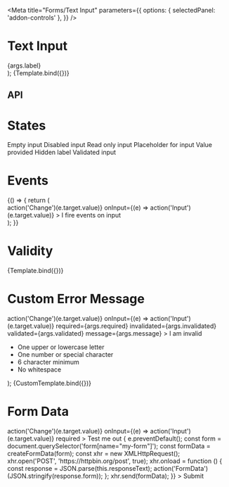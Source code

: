 

<Meta
  title="Forms/Text Input"
  parameters={{
    options: { selectedPanel: 'addon-controls' },
  }}
/>

# Text Input

<GuidelineLink path="text-input" />

  <div
    style={{
      display: 'grid',
      gridGap: '1rem',
      gridTemplateColumns: 'repeat(1, 300px)',
    }}
  >
    <PharosTextInput
      name="story-input"
      type={args.type}
      hideLabel={args.hideLabel}
      validated={args.validated}
      invalidated={args.invalidated}
      required={args.required}
      message={args.message}
      placeholder={args.placeholder}
      disabled={args.disabled}
      readonly={args.readonly}
      value={args.value}
    >
      <span slot="label">{args.label}</span>
    </PharosTextInput>
  </div>
);

<Canvas withToolbar>
  <Story
    name="Base"
    argTypes={{
      type: {
        options: ['email', 'hidden', 'number', 'password', 'search', 'tel', 'text', 'url'],
        control: {
          type: 'inline-radio',
        },
        defaultValue: 'text',
      },
    }}
    args={{
      hideLabel: false,
      label: 'I am a label',
      placeholder: 'Enter some text',
      value: '',
    }}
  >
    {Template.bind({})}
  </Story>
</Canvas>

## API

<ArgsTable of={PharosTextInput} />

# States

<Canvas withToolbar>
  <Story name="States">
    <div
      style={{
        display: 'grid',
        gridGap: '1rem',
        gridTemplateColumns: 'repeat(2, 300px)',
      }}
    >
      <PharosTextInput>
        <span slot="label">Empty input</span>
      </PharosTextInput>
      <PharosTextInput disabled>
        <span slot="label">Disabled input</span>
      </PharosTextInput>
      <PharosTextInput readonly value="Example text">
        <span slot="label">Read only input</span>
      </PharosTextInput>
      <PharosTextInput placeholder="example placeholder text">
        <span slot="label">Placeholder for input</span>
      </PharosTextInput>
      <PharosTextInput value="This value was provided">
        <span slot="label">Value provided</span>
      </PharosTextInput>
      <PharosTextInput hideLabel value="Hidden label input">
        <span slot="label">Hidden label</span>
      </PharosTextInput>
      <PharosTextInput value="A validated value" validated>
        <span slot="label">Validated input</span>
      </PharosTextInput>
    </div>
  </Story>
</Canvas>

# Events

<Canvas withToolbar>
  <Story
    name="Events"
    parameters={{
      options: { selectedPanel: 'addon-actions' },
    }}
  >
    {() => {
      return (
        <div
          style={{
            display: 'grid',
            gridGap: '1rem',
            gridTemplateColumns: 'repeat(1, 250px)',
          }}
        >
          <PharosTextInput
            placeholder="Enter some text"
            onChange={(e) => action('Change')(e.target.value)}
            onInput={(e) => action('Input')(e.target.value)}
          >
            <span slot="label">I fire events on input</span>
          </PharosTextInput>
        </div>
      );
    }}
  </Story>
</Canvas>

# Validity

<Canvas withToolbar>
  <Story
    name="Validity"
    argTypes={{
      label: { table: { disable: true }, defaultValue: 'Test me out' },
      placeholder: {
        table: { disable: true },
        defaultValue: 'Enter some text',
      },
      value: { table: { disable: true }, defaultValue: ' ' },
      type: { table: { disable: true }, defaultValue: 'text' },
    }}
    args={{
      label: 'Test me out',
      required: true,
      invalidated: true,
      validated: false,
      message: 'This password does not meet the requirements',
    }}
  >
    {Template.bind({})}
  </Story>
</Canvas>

# Custom Error Message

  <div
    style={{
      display: 'grid',
      gridGap: '1rem',
      gridTemplateColumns: 'repeat(1, 300px)',
    }}
  >
    <PharosTextInput
      placeholder="Enter some text"
      onChange={(e) => action('Change')(e.target.value)}
      onInput={(e) => action('Input')(e.target.value)}
      required={args.required}
      invalidated={args.invalidated}
      validated={args.validated}
      message={args.message}
    >
      <span slot="label">I am invalid</span>
      <span slot="message">
        <ul style={{ margin: 0, paddingInlineStart: '1.5rem' }}>
          <li>One upper or lowercase letter</li>
          <li>One number or special character</li>
          <li>6 character minimum</li>
          <li>No whitespace</li>
        </ul>
      </span>
    </PharosTextInput>
  </div>
);

<Canvas withToolbar>
  <Story
    name="Custom Error Message"
    args={{
      required: false,
      invalidated: true,
      validated: false,
      message: 'This password does not meet the requirements',
    }}
  >
    {CustomTemplate.bind({})}
  </Story>
</Canvas>

# Form Data

<Canvas withToolbar>
  <Story name="Form Data">
    <div
      style={{
        display: 'grid',
        gridGap: '1rem',
        gridTemplateColumns: 'repeat(1, 300px)',
      }}
    >
      <form name="my-form" action="https://httpbin.org/post" method="POST">
        <PharosTextInput
          style={{ marginBottom: '0.5rem' }}
          name="my-text-input"
          placeholder="Enter some text"
          onChange={(e) => action('Change')(e.target.value)}
          onInput={(e) => action('Input')(e.target.value)}
          required
        >
          <span slot="label">Test me out</span>
        </PharosTextInput>
        <PharosButton
          type="submit"
          value="Submit"
          onClick={(e) => {
            e.preventDefault();
            const form = document.querySelector('form[name="my-form"]');
            const formData = createFormData(form);
            const xhr = new XMLHttpRequest();
            xhr.open('POST', 'https://httpbin.org/post', true);
            xhr.onload = function () {
              const response = JSON.parse(this.responseText);
              action('FormData')(JSON.stringify(response.form));
            };
            xhr.send(formData);
          }}
        >
          Submit
        </PharosButton>
      </form>
    </div>
  </Story>
</Canvas>
